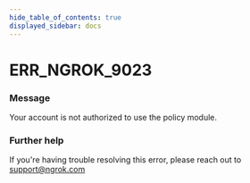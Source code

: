 ```yaml
---
hide_table_of_contents: true
displayed_sidebar: docs
---
```



# ERR_NGROK_9023

### Message

Your account is not authorized to use the policy module.

<ErrorDetails error="err_ngrok_9023" />

### Further help

If you're having trouble resolving this error, please reach out to [support@ngrok.com](mailto:support@ngrok.com?subject=Help%20with%20ERR_NGROK_9023)
